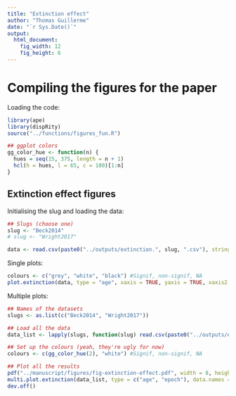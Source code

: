 ```yaml
---
title: "Extinction effect"
author: "Thomas Guillerme"
date: "`r Sys.Date()`"
output:
  html_document:
    fig_width: 12
    fig_height: 6
---
```


# Compiling the figures for the paper

Loading the code:

```r
library(ape)
library(dispRity)
source("../functions/figures_fun.R")

## ggplot colors
gg_color_hue <- function(n) {
  hues = seq(15, 375, length = n + 1)
  hcl(h = hues, l = 65, c = 100)[1:n]
}
```

## Extinction effect figures

Initialising the slug and loading the data:

```r
## Slugs (choose one)
slug <- "Beck2014"
# slug <- "Wright2017"

data <- read.csv(paste0("../outputs/extinction.", slug, ".csv"), stringsAsFactors = FALSE)
```

Single plots:

```r
colours <- c("grey", "white", "black") #Signif, non-signif, NA
plot.extinction(data, type = "age", xaxis = TRUE, yaxis = TRUE, xaxis2 = TRUE, main = slug, cols = colours)
```

Multiple plots:

```r

## Names of the datasets
slugs <- as.list(c("Beck2014", "Wright2017"))

## Load all the data
data_list <- lapply(slugs, function(slug) read.csv(paste0("../outputs/extinction.", slug, ".csv"), stringsAsFactors = FALSE))

## Set up the colours (yeah, they're ugly for now)
colours <- c(gg_color_hue(2), "white") #Signif, non-signif, NA

## Plot all the results
pdf("../manuscript/figures/fig-extinction-effect.pdf", width = 8, height = 4)  
multi.plot.extinction(data_list, type = c("age", "epoch"), data.names = unlist(slugs), cols = colours)
dev.off()
```


















